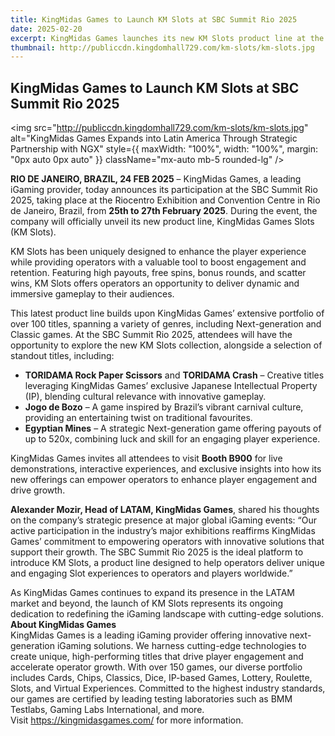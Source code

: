 ```yaml
---
title: KingMidas Games to Launch KM Slots at SBC Summit Rio 2025
date: 2025-02-20
excerpt: KingMidas Games launches its new KM Slots product line at the SBC Summit Rio 2025 as part of its strategic expansion into the LATAM market.
thumbnail: http://publiccdn.kingdomhall729.com/km-slots/km-slots.jpg
---
```



<div className="newsContent" style={{ maxWidth: '750px', margin: '0 auto', color: 'white' }}>
  <div className="newsHeader" style={{ textAlign: 'center', marginBottom: '20px' }}>
    <h2 className="text-lg font-bold Montserrat">KingMidas Games to Launch KM Slots at SBC Summit Rio 2025</h2>
  </div>

  <img
    src="http://publiccdn.kingdomhall729.com/km-slots/km-slots.jpg"
    alt="KingMidas Games Expands into Latin America Through Strategic Partnership with NGX"
    style={{ maxWidth: "100%", width: "100%", margin: "0px auto 0px auto" }}
    className="mx-auto mb-5 rounded-lg"
  />

  <div style={{ margin: "20px auto 0px", textAlign: "justify" }}>
    <b>RIO DE JANEIRO, BRAZIL, 24 FEB 2025</b> – KingMidas Games, a leading
    iGaming provider, today announces its participation at the SBC Summit Rio
    2025, taking place at the Riocentro Exhibition and Convention Centre in Rio de
    Janeiro, Brazil, from <b>25th to 27th February 2025</b>. During the event, the
    company will officially unveil its new product line, KingMidas Games Slots (KM
    Slots).
  </div>

  <div style={{ margin: "20px auto 0px", textAlign: "justify" }}>
    <p className="mb-5 text-lg">
      KM Slots has been uniquely designed to enhance the player experience while
      providing operators with a valuable tool to boost engagement and retention.
      Featuring high payouts, free spins, bonus rounds, and scatter wins, KM Slots
      offers operators an opportunity to deliver dynamic and immersive gameplay to
      their audiences.
    </p>
  </div>

  <div style={{ margin: "20px auto 0px", textAlign: "justify" }}>
    This latest product line builds upon KingMidas Games’ extensive portfolio of
    over 100 titles, spanning a variety of genres, including Next-generation and
    Classic games. At the SBC Summit Rio 2025, attendees will have the opportunity
    to explore the new KM Slots collection, alongside a selection of standout
    titles, including:
  </div>

  <ul
    style={{
      margin: "20px auto 0px",
      paddingLeft: "20px",
      color: "white" /* Ensures the text is white */,
      textAlign: "justify",
    }}
  >
    <li style={{ marginBottom: "15px", color: "white" }}>
      <b>TORIDAMA Rock Paper Scissors</b> and <b>TORIDAMA Crash</b> – Creative
      titles leveraging KingMidas Games’ exclusive Japanese Intellectual Property
      (IP), blending cultural relevance with innovative gameplay.
    </li>
    <li style={{ marginBottom: "15px", color: "white" }}>
      <b>Jogo de Bozo</b> – A game inspired by Brazil’s vibrant carnival culture,
      providing an entertaining twist on traditional favourites.
    </li>
    <li style={{ marginBottom: "15px", color: "white" }}>
      <b>Egyptian Mines</b> – A strategic Next-generation game offering payouts of
      up to 520x, combining luck and skill for an engaging player experience.
    </li>
  </ul>

  <div style={{ margin: "20px auto 0px", textAlign: "justify" }}>
    KingMidas Games invites all attendees to visit <b>Booth B900</b> for live
    demonstrations, interactive experiences, and exclusive insights into how its
    new offerings can empower operators to enhance player engagement and drive
    growth.
  </div>

  <div style={{ margin: "20px auto 0px", textAlign: "justify" }}>
    <p className="mb-5 text-lg">
      <b> Alexander Mozir, Head of LATAM, KingMidas Games</b>, shared his thoughts
      on the company’s strategic presence at major global iGaming events: “Our
      active participation in the industry’s major exhibitions reaffirms KingMidas
      Games’ commitment to empowering operators with innovative solutions that
      support their growth. The SBC Summit Rio 2025 is the ideal platform to
      introduce KM Slots, a product line designed to help operators deliver unique
      and engaging Slot experiences to operators and players worldwide.”
    </p>
  </div>

  <div style={{ margin: "20px auto 0px auto", textAlign: "justify" }}>
    As KingMidas Games continues to expand its presence in the LATAM market and
    beyond, the launch of KM Slots represents its ongoing dedication to redefining
    the iGaming landscape with cutting-edge solutions.
  </div>

  <div style={{ margin: "20px auto 0px auto", textAlign: "justify" }}>
    <b>About KingMidas Games</b>
    <br />
    KingMidas Games is a leading iGaming provider offering innovative
    next-generation iGaming solutions. We harness cutting-edge technologies to
    create unique, high-performing titles that drive player engagement and
    accelerate operator growth. With over 150 games, our diverse portfolio
    includes Cards, Chips, Classics, Dice, IP-based Games, Lottery, Roulette,
    Slots, and Virtual Experiences. Committed to the highest industry standards,
    our games are certified by leading testing laboratories such as BMM Testlabs,
    Gaming Labs International, and more.
  </div>

  <div style={{ margin: "20px auto 0px auto", textAlign: "justify" }}>
    Visit <a href="https://kingmidasgames.com/" target="_blank" rel="noopener noreferrer">https://kingmidasgames.com/</a> for more information.
  </div>
</div>